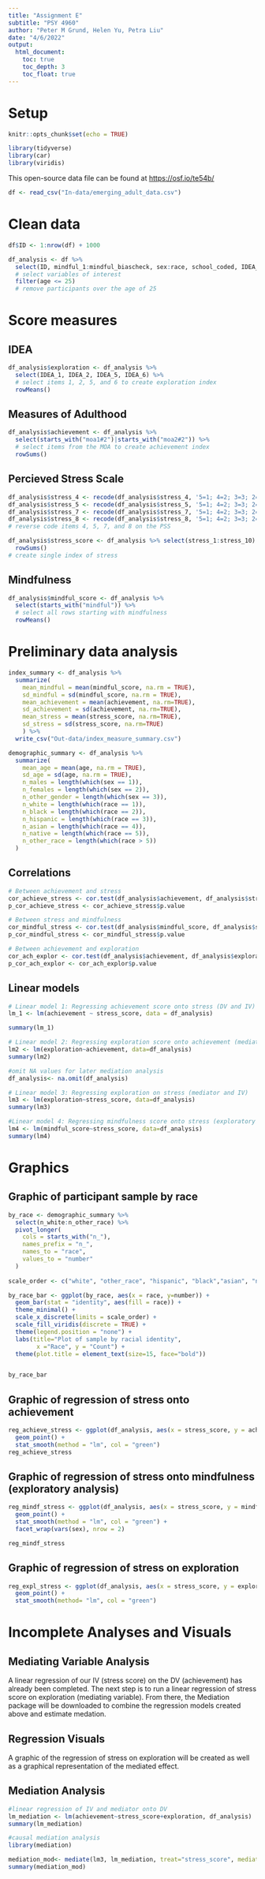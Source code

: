 ```yaml
---
title: "Assignment E"
subtitle: "PSY 4960"
author: "Peter M Grund, Helen Yu, Petra Liu"
date: "4/6/2022"
output: 
  html_document:
    toc: true
    toc_depth: 3
    toc_float: true
---
```


# Setup
```r
knitr::opts_chunk$set(echo = TRUE)
```

```r
library(tidyverse)
library(car)
library(viridis)
```

This open-source data file can be found at <https://osf.io/te54b/>

```r
df <- read_csv("In-data/emerging_adult_data.csv")

```

# Clean data

```r
df$ID <- 1:nrow(df) + 1000
```

```r
df_analysis <- df %>%
  select(ID, mindful_1:mindful_biascheck, sex:race, school_coded, IDEA_1:`IDEA-bias-dummy`, income, stress_1:stress_bias_dummy, `moa1#1_1`:`MOA-ACH_dummy`) %>%
  # select variables of interest
  filter(age <= 25)
  # remove participants over the age of 25
```

# Score measures
## IDEA
```r
df_analysis$exploration <- df_analysis %>% 
  select(IDEA_1, IDEA_2, IDEA_5, IDEA_6) %>%
  # select items 1, 2, 5, and 6 to create exploration index
  rowMeans()

```

## Measures of Adulthood
```r
df_analysis$achievement <- df_analysis %>% 
  select(starts_with("moa1#2")|starts_with("moa2#2")) %>% 
  # select items from the MOA to create achievement index
  rowSums()

```

## Percieved Stress Scale
```r
df_analysis$stress_4 <- recode(df_analysis$stress_4, '5=1; 4=2; 3=3; 2=4; 1=5')
df_analysis$stress_5 <- recode(df_analysis$stress_5, '5=1; 4=2; 3=3; 2=4; 1=5')
df_analysis$stress_7 <- recode(df_analysis$stress_7, '5=1; 4=2; 3=3; 2=4; 1=5')
df_analysis$stress_8 <- recode(df_analysis$stress_8, '5=1; 4=2; 3=3; 2=4; 1=5')
# reverse code items 4, 5, 7, and 8 on the PSS

df_analysis$stress_score <- df_analysis %>% select(stress_1:stress_10) %>% 
  rowSums()
# create single index of stress
```

## Mindfulness
```r
df_analysis$mindful_score <- df_analysis %>%
  select(starts_with("mindful")) %>%
  # select all rows starting with mindfulness
  rowMeans()

```

# Preliminary data analysis
```r
index_summary <- df_analysis %>%
  summarize(
    mean_mindful = mean(mindful_score, na.rm = TRUE),
    sd_mindful = sd(mindful_score, na.rm = TRUE),
    mean_achievement = mean(achievement, na.rm=TRUE),
    sd_achievement = sd(achievement, na.rm=TRUE),
    mean_stress = mean(stress_score, na.rm=TRUE),
    sd_stress = sd(stress_score, na.rm=TRUE)
    ) %>%
  write_csv("Out-data/index_measure_summary.csv")

demographic_summary <- df_analysis %>%
  summarize(
    mean_age = mean(age, na.rm = TRUE),
    sd_age = sd(age, na.rm = TRUE),
    n_males = length(which(sex == 1)),
    n_females = length(which(sex == 2)),
    n_other_gender = length(which(sex == 3)),
    n_white = length(which(race == 1)),
    n_black = length(which(race == 2)),
    n_hispanic = length(which(race == 3)),
    n_asian = length(which(race == 4)),
    n_native = length(which(race == 5)),
    n_other_race = length(which(race > 5))
  )


```


## Correlations
```r
# Between achievement and stress
cor_achieve_stress <- cor.test(df_analysis$achievement, df_analysis$stress_score)
p_cor_achieve_stress <- cor_achieve_stress$p.value

# Between stress and mindfulness
cor_mindful_stress <- cor.test(df_analysis$mindful_score, df_analysis$stress_score)
p_cor_mindful_stress <- cor_mindful_stress$p.value

# Between achievement and exploration
cor_ach_explor <- cor.test(df_analysis$achievement, df_analysis$exploration)
p_cor_ach_explor <- cor_ach_explor$p.value


```


## Linear models
```r
# Linear model 1: Regressing achievement score onto stress (DV and IV)
lm_1 <- lm(achievement ~ stress_score, data = df_analysis)

summary(lm_1)

# Linear model 2: Regressing exploration score onto achievement (mediator and DV)
lm2 <- lm(exploration~achievement, data=df_analysis)
summary(lm2)

#omit NA values for later mediation analysis 
df_analysis<- na.omit(df_analysis)

# Linear model 3: Regressing exploration on stress (mediator and IV) 
lm3 <- lm(exploration~stress_score, data=df_analysis)
summary(lm3)

#Linear model 4: Regressing mindfulness score onto stress (exploratory analysis)
lm4 <- lm(mindful_score~stress_score, data=df_analysis)
summary(lm4)
```

# Graphics
## Graphic of participant sample by race
```r

by_race <- demographic_summary %>% 
  select(n_white:n_other_race) %>%
  pivot_longer(
    cols = starts_with("n_"),
    names_prefix = "n_",
    names_to = "race",
    values_to = "number"
  )
  
scale_order <- c("white", "other_race", "hispanic", "black","asian", "native")

by_race_bar <- ggplot(by_race, aes(x = race, y=number)) + 
  geom_bar(stat = "identity", aes(fill = race)) +
  theme_minimal() + 
  scale_x_discrete(limits = scale_order) +
  scale_fill_viridis(discrete = TRUE) +
  theme(legend.position = "none") +
  labs(title="Plot of sample by racial identity",
        x ="Race", y = "Count") +
  theme(plot.title = element_text(size=15, face="bold")) 


by_race_bar

```

## Graphic of regression of stress onto achievement 
```r
reg_achieve_stress <- ggplot(df_analysis, aes(x = stress_score, y = achievement)) + 
  geom_point() +
  stat_smooth(method = "lm", col = "green") 
reg_achieve_stress
```


## Graphic of regression of stress onto mindfulness (exploratory analysis)
```r
reg_mindf_stress <- ggplot(df_analysis, aes(x = stress_score, y = mindful_score)) + 
  geom_point() +
  stat_smooth(method = "lm", col = "green") +
  facet_wrap(vars(sex), nrow = 2)

reg_mindf_stress
```

## Graphic of regression of stress on exploration 
```r
reg_expl_stress <- ggplot(df_analysis, aes(x = stress_score, y = exploration)) +
  geom_point() +
  stat_smooth(method= "lm", col = "green") 
```
# Incomplete Analyses and Visuals 
## Mediating Variable Analysis 
A linear regression of our IV (stress score) on the DV (achievement) has already been completed. The next step is to run a linear regression of stress score on exploration (mediating variable). From there, the Mediation package will be downloaded to combine the regression models created above and estimate medation. 

## Regression Visuals
A graphic of the regression of stress on exploration will be created as well as a graphical representation of the mediated effect. 

## Mediation Analysis 
```r

#linear regression of IV and mediator onto DV
lm_mediation <- lm(achievement~stress_score+exploration, df_analysis)
summary(lm_mediation)

#causal mediation analysis
library(mediation)

mediation_mod<- mediate(lm3, lm_mediation, treat="stress_score", mediator="exploration", boot=T)
summary(mediation_mod)
```